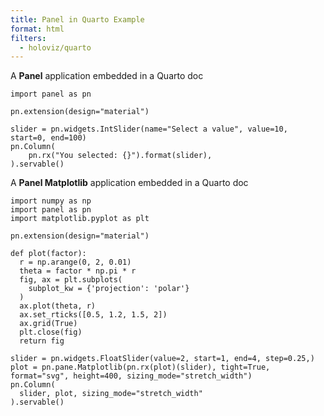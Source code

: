 ```yaml
---
title: Panel in Quarto Example
format: html
filters:
  - holoviz/quarto
---
```


A **Panel** application embedded in a Quarto doc

```panel-app-python
import panel as pn

pn.extension(design="material")

slider = pn.widgets.IntSlider(name="Select a value", value=10, start=0, end=100)
pn.Column(
    pn.rx("You selected: {}").format(slider),
).servable()
```

A **Panel Matplotlib** application embedded in a Quarto doc

```.panel-app-python
import numpy as np
import panel as pn
import matplotlib.pyplot as plt

pn.extension(design="material")

def plot(factor):
  r = np.arange(0, 2, 0.01)
  theta = factor * np.pi * r
  fig, ax = plt.subplots(
    subplot_kw = {'projection': 'polar'} 
  )
  ax.plot(theta, r)
  ax.set_rticks([0.5, 1.2, 1.5, 2])
  ax.grid(True)
  plt.close(fig)
  return fig

slider = pn.widgets.FloatSlider(value=2, start=1, end=4, step=0.25,)
plot = pn.pane.Matplotlib(pn.rx(plot)(slider), tight=True, format="svg", height=400, sizing_mode="stretch_width")
pn.Column(
  slider, plot, sizing_mode="stretch_width"
).servable()
```
